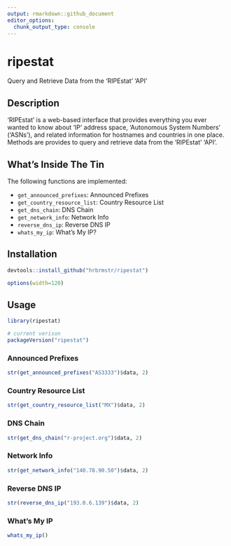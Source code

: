 ```yaml
---
output: rmarkdown::github_document
editor_options: 
  chunk_output_type: console
---
```


# ripestat

Query and Retrieve Data from the 'RIPEstat' 'API'

## Description

'RIPEstat' is a web-based interface that provides everything you ever 
wanted to know about 'IP' address space, 'Autonomous System Numbers' ('ASNs'), and 
related information for hostnames and countries in one place. Methods are provides to
query and retrieve data from the 'RIPEstat' 'API'.
    
## What's Inside The Tin

The following functions are implemented:

- `get_announced_prefixes`:	Announced Prefixes
- `get_country_resource_list`:	Country Resource List
- `get_dns_chain`:	DNS Chain
- `get_network_info`:	Network Info
- `reverse_dns_ip`:	Reverse DNS IP
- `whats_my_ip`:	What's My IP?

## Installation

```r
devtools::install_github("hrbrmstr/ripestat")
```

```r
options(width=120)
```

## Usage

```r
library(ripestat)

# current verison
packageVersion("ripestat")

```

### Announced Prefixes

```r
str(get_announced_prefixes("AS3333")$data, 2)
```

### Country Resource List

```r
str(get_country_resource_list("MX")$data, 2)
```

### DNS Chain

```r
str(get_dns_chain("r-project.org")$data, 2)
```

### Network Info

```r
str(get_network_info("140.78.90.50")$data, 2)
```

### Reverse DNS IP

```r
str(reverse_dns_ip("193.0.6.139")$data, 2)
```

### What's My IP

```r
whats_my_ip()
```
